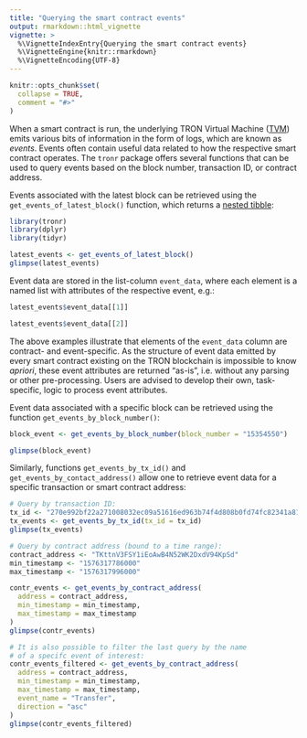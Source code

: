 ```yaml
---
title: "Querying the smart contract events"
output: rmarkdown::html_vignette
vignette: >
  %\VignetteIndexEntry{Querying the smart contract events}
  %\VignetteEngine{knitr::rmarkdown}
  %\VignetteEncoding{UTF-8}
---
```


```r
knitr::opts_chunk$set(
  collapse = TRUE,
  comment = "#>"
)
```

When a smart contract is run, the underlying TRON Virtual Machine ([TVM](https://developers.tron.network/docs/vm-introduction)) emits various bits of information in the form of logs, which are known as *events*. Events often contain useful data related to how the respective smart contract operates. The `tronr` package offers several functions that can be used to query events based on the block number, transaction ID, or contract address.

Events associated with the latest block can be retrieved using the `get_events_of_latest_block()` function, which returns a [nested tibble](https://tidyr.tidyverse.org/articles/nest.html "Nested data in R"):

```r
library(tronr)
library(dplyr)
library(tidyr)

latest_events <- get_events_of_latest_block()
glimpse(latest_events)
```

Event data are stored in the list-column `event_data`, where each element is a named list with attributes of the respective event, e.g.:

```r
latest_events$event_data[[1]]

latest_events$event_data[[2]]
```

The above examples illustrate that elements of the `event_data` column are contract- and event-specific. As the structure of event data emitted by every smart contract existing on the TRON blockchain is impossible to know *apriori*, these event attributes are returned "as-is", i.e. without any parsing or other pre-processing. Users are advised to develop their own, task-specific, logic to process event attributes.

Event data associated with a specific block can be retrieved using the function `get_events_by_block_number()`:

```r
block_event <- get_events_by_block_number(block_number = "15354550")

glimpse(block_event)
```

Similarly, functions `get_events_by_tx_id()` and `get_events_by_contact_address()` allow one to retrieve event data for a specific transaction or smart contract address:

```r
# Query by transaction ID:
tx_id <- "270e992bf22a271008032ec09a51616ed963b74f4d808b0fd74fc82341a81391"
tx_events <- get_events_by_tx_id(tx_id = tx_id)
glimpse(tx_events)

# Query by contract address (bound to a time range):
contract_address <- "TKttnV3FSY1iEoAwB4N52WK2DxdV94KpSd"
min_timestamp <- "1576317786000"
max_timestamp <- "1576317996000"

contr_events <- get_events_by_contract_address(
  address = contract_address,
  min_timestamp = min_timestamp,
  max_timestamp = max_timestamp
)
glimpse(contr_events)

# It is also possible to filter the last query by the name
# of a specifc event of interest:
contr_events_filtered <- get_events_by_contract_address(
  address = contract_address,
  min_timestamp = min_timestamp,
  max_timestamp = max_timestamp,
  event_name = "Transfer",
  direction = "asc"
)
glimpse(contr_events_filtered)
```
